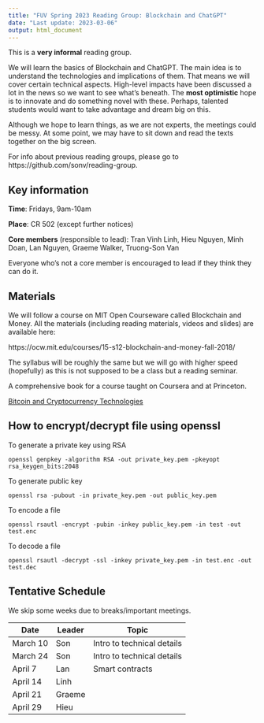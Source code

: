 ```yaml
---
title: "FUV Spring 2023 Reading Group: Blockchain and ChatGPT"
date: "Last update: 2023-03-06"
output: html_document
---
```



This is a **very informal** reading group.

We will learn the basics of Blockchain and ChatGPT.
The main idea is to understand the technologies and implications of them.
That means we will cover certain technical aspects.
High-level impacts have been discussed a lot in the news so we want to see what's
beneath.
The **most optimistic** hope is to innovate and do something novel with these.
Perhaps, talented students would want to take advantage and dream big on this.

Although we hope to learn things, as we are not experts, the meetings could be
messy. At some point, we may have to sit down and read the texts together on the big screen.

For info about previous reading groups, please go to https://github.com/sonv/reading-group.

## Key information

**Time**: Fridays, 9am-10am

**Place**: CR 502 (except further notices)

**Core members** (responsible to lead):  Tran Vinh Linh, Hieu Nguyen, Minh Doan, Lan Nguyen, Graeme Walker, Truong-Son Van

Everyone who's not a core member is encouraged to lead if they think they can 
do it.


## Materials

We will follow a course on MIT Open Courseware called Blockchain and Money.
All the materials (including reading materials, videos and slides) are available here:

https://ocw.mit.edu/courses/15-s12-blockchain-and-money-fall-2018/

The syllabus will be roughly the same but we will go with higher speed (hopefully)
as this is not supposed to be a class but a reading seminar.

A comprehensive book for a course taught on Coursera and at Princeton.

[Bitcoin and Cryptocurrency Technologies](https://bitcoinbook.cs.princeton.edu/)

## How to encrypt/decrypt file using openssl

To generate a private key using RSA

    openssl genpkey -algorithm RSA -out private_key.pem -pkeyopt rsa_keygen_bits:2048

To generate public key

    openssl rsa -pubout -in private_key.pem -out public_key.pem

To encode a file

    openssl rsautl -encrypt -pubin -inkey public_key.pem -in test -out test.enc

To decode a file
    
    openssl rsautl -decrypt -ssl -inkey private_key.pem -in test.enc -out test.dec


## Tentative Schedule

We skip some weeks due to breaks/important meetings.

| Date     | Leader | Topic                      |
| -------- | ------ | -------------------------- |
| March 10 | Son    | Intro to technical details |
| March 24 | Son    | Intro to technical details |
| April 7  | Lan    | Smart contracts            |
| April 14 | Linh   |                            |
| April 21 | Graeme |                            |
| April 29 | Hieu   |                            |
